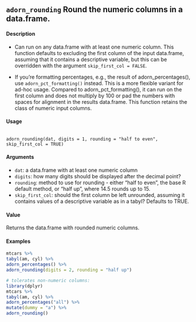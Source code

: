 ## ``adorn_rounding`` Round the numeric columns in a data.frame.

#### Description
* Can run on any data.frame with at least one numeric column. This function defaults to excluding
the first column of the input data.frame, assuming that it contains a descriptive variable, but this can
be overridden with the argument ``skip_first_col = FALSE``.

* If you’re formatting percentages, e.g., the result of adorn_percentages(), use ``adorn_pct_formatting()``
instead. This is a more flexible variant for ad-hoc usage. Compared to adorn_pct_formatting(),
it can run on the first column and does not multiply by 100 or pad the numbers with spaces for alignment in the results data.frame. This function retains the class of numeric input columns.

#### Usage 
<pre><code>
adorn_rounding(dat, digits = 1, rounding = "half to even",
skip_first_col = TRUE)
</code></pre> 

#### Arguments
* ``dat``: a data.frame with at least one numeric column
* ``digits``: how many digits should be displayed after the decimal point?
* ``rounding``: method to use for rounding - either "half to even", the base R default method, or "half up", where 14.5 rounds up to 15.
* ``skip_first_col``: should the first column be left unrounded, assuming it contains values of a descriptive
variable as in a tabyl? Defaults to TRUE.

#### Value
Returns the data.frame with rounded numeric columns.

#### Examples
```r
mtcars %>%
tabyl(am, cyl) %>%
adorn_percentages() %>%
adorn_rounding(digits = 2, rounding = "half up")
```

```r
# tolerates non-numeric columns:
library(dplyr)
mtcars %>%
tabyl(am, cyl) %>%
adorn_percentages("all") %>%
mutate(dummy = "a") %>%
adorn_rounding()
```
